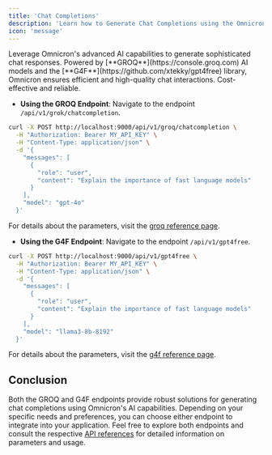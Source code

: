 ```yaml
---
title: 'Chat Completions'
description: 'Learn how to Generate Chat Completions using the Omnicron API'
icon: 'message'
---
```

<Card title="Chat Completions" icon="message" horizontal:True>
  Leverage Omnicron's advanced AI capabilities to generate sophisticated chat responses. Powered by [**GROQ**](https://console.groq.com) AI models and the [**G4F**](https://github.com/xtekky/gpt4free) library, Omnicron ensures efficient and high-quality chat interactions.
  <Note>Cost-effective and reliable.</Note>
</Card>


- **Using the GROQ Endpoint**:
Navigate to the endpoint `/api/v1/grok/chatcompletion`.
```sh curl
curl -X POST http://localhost:9000/api/v1/groq/chatcompletion \
  -H "Authorization: Bearer MY_API_KEY" \
  -H "Content-Type: application/json" \
  -d '{
    "messages": [
      {
        "role": "user",
        "content": "Explain the importance of fast language models"
      }
    ],
    "model": "gpt-4o"
  }'
```
<Info>For details about the parameters, visit the [groq reference page](/api-reference/endpoint/groq).</Info>

- **Using the G4F Endpoint**:
Navigate to the endpoint `/api/v1/gpt4free`.
```sh curl
curl -X POST http://localhost:9000/api/v1/gpt4free \
  -H "Authorization: Bearer MY_API_KEY" \
  -H "Content-Type: application/json" \
  -d '{
    "messages": [
      {
        "role": "user",
        "content": "Explain the importance of fast language models"
      }
    ],
    "model": "llama3-8b-8192"
  }'
```
<Info>For details about the parameters, visit the [g4f reference page](/api-reference/endpoint/g4f).</Info>
## Conclusion
Both the GROQ and G4F endpoints provide robust solutions for generating chat completions using Omnicron's AI capabilities. Depending on your specific needs and preferences, you can choose either endpoint to integrate into your application. Feel free to explore both endpoints and consult the respective [API references](api-reference) for detailed information on parameters and usage.